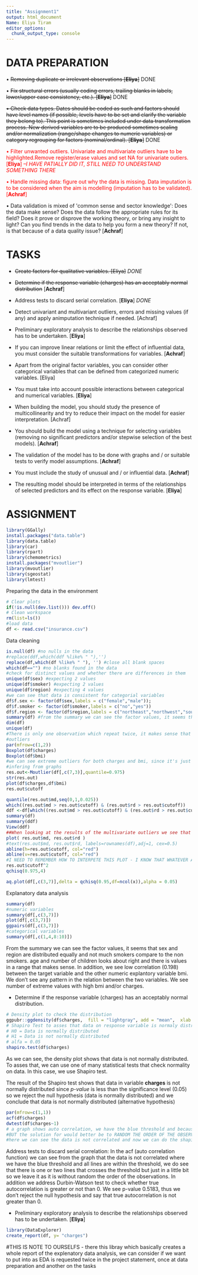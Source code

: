 ---
title: "Assignment1"
output: html_document
Name: Eliya Tiram
editor_options: 
  chunk_output_type: console
---

# DATA PREPARATION

• ~~Removing duplicate or irrelevant observations [**Eliya**]~~ DONE

• ~~Fix structural errors (usually coding errors, trailing blanks in labels, lower/upper case
consistency, etc.). [**Eliya**]~~ DONE

~~• Check data types. Dates should be coded as such and factors should have level names (if
possible, levels have to be set and clarify the variable they belong to). This point is sometimes included under data transformation process. New derived variables are to be produced sometimes scaling and/or normalization (range/shape changes to numeric variables) or category regrouping for factors (nominal/ordinal). [**Eliya**]~~ DONE

::: {style="color: red;"}

• Filter unwanted outliers. Univariate and multivariate outliers have to be highlighted.Remove register/erase values and set NA for univariate outiers. [**Eliya**] *--I HAVE PATIALLY DID IT, STILL NEED TO UNDERSTAND SOMETHING THERE*
:::

::: {style="color: red;"}

• Handle missing data: figure out why the data is missing. Data imputation is to be considered when the aim is modelling (imputation has to be validated). [**Achraf**]
:::

• Data validation is mixed of \'common sense and sector knowledge\': Does the data make
sense? Does the data follow the appropriate rules for its field? Does it prove or disprove the
working theory, or bring any insight to light? Can you find trends in the data to help you form
a new theory? If not, is that because of a data quality issue? [**Achraf**]

# TASKS

-   ~~Create factors for qualitative variables. [Eliya]~~ *DONE*

-   ~~Determine if the response variable (charges) has an acceptably normal distribution~~ [**Achraf**]

-   Address tests to discard serial correlation. [**Eliya**] *DONE*

-   Detect univariant and multivariant outliers, errors and missing values (if any) and apply animputation technique if needed. [Achraf]

-   Preliminary exploratory analysis to describe the relationships observed has to be
    undertaken. [**Eliya**]

-    If you can improve linear relations or limit the effect of influential data, you must consider the suitable transformations for variables. [**Achraf**]

-   Apart from the original factor variables, you can consider other categorical variables that
    can be defined from categorized numeric variables. [Eliya]

-   You must take into account possible interactions between categorical and numerical
    variables. [**Eliya**]

-   When building the model, you should study the presence of multicollinearity and try to
    reduce their impact on the model for easier interpretation. [Achraf]

-   You should build the model using a technique for selecting variables (removing no
    significant predictors and/or stepwise selection of the best models). [**Achraf**]

-   The validation of the model has to be done with graphs and / or suitable tests to verify
    model assumptions. [**Achraf**]

-   You must include the study of unusual and / or influential data. [**Achraf**]

-    The resulting model should be interpreted in terms of the relationships of selected
    predictors and its effect on the response variable. [**Eliya**]

# ASSIGNMENT

```{r}
library(GGally)
install.packages("data.table")
library(data.table)
library(car)
library(rpart)
library(chemometrics)
install.packages("mvoutlier")
library(mvoutlier)
library(sgeostat)
library(lmtest)
```

Preparing the data in the environment

```{r}
# Clear plots
if(!is.null(dev.list())) dev.off()
# Clean workspace
rm(list=ls())
#load data
df <- read.csv("insurance.csv")
```

Data cleaning

```{r}
is.null(df) #no nulls in the data
#replace(ddf,which(ddf %like% " "),'')
replace(df,which(df %like% " "), '') #close all blank spaces
which(df=="") #no blanks found in the data
#check for distinct values and whether there are differences in them
unique(df$sex) #expecting 2 values
unique(df$smoker) #expecting 2 values
unique(df$region) #expecting 4 values
#we can see that data is consistent for categorial variables
df$f.sex <- factor(df$sex,labels = c("female","male"));
df$f.smoker <- factor(df$smoker,labels = c("no","yes"))
df$f.region <- factor(df$region,labels = c("northeast","northwest","southeast","southwest"))
summary(df) #from the summary we can see the factor values, it seems that sex and region are distributed equally and not much smokers compare to the non smokers.
dim(df)
unique(df)
#There is only one observation which repeat twice, it makes sense that a person with the same properties will have the same charge and since it's only one we decide to leave it there.
#outliers
par(mfrow=c(1,2))
Boxplot(df$charges)
Boxplot(df$bmi)
#we can see extreme outliers for both charges and bmi, since it's just serval observation it might be the case that for a certain bmi, age or smokers the charge value is raising by a lot compare to the rest. from looking at the high value of column charges it can be seen that all are smokers and mid-high bmi, also some of the ages I see are relatively high.
#infering from graphs
res.out<-Moutlier(df[,c(7,3)],quantile=0.975)
str(res.out)
plot(df$charges,df$bmi)
res.out$cutoff

quantile(res.out$md,seq(0,1,0.025))
which((res.out$md > res.out$cutoff) & (res.out$rd > res.out$cutoff))
ddf <-df[which((res.out$md > res.out$cutoff) & (res.out$rd > res.out$cutoff)),]
summary(df)
summary(ddf)
View(ddf)
##When looking at the results of the multivariate outliers we see that all the highest charges are for smokers for 43 out 45 identified outliers. In addition, there are 2 more observations where the objects are not smokers but they have a very high bmi, one of them is the highest value in the data set and the other is not too far from it.
plot( res.out$md, res.out$rd )
#text(res.out$md, res.out$rd, labels=rownames(df),adj=1, cex=0.5)
abline(h=res.out$cutoff, col="red")
abline(v=res.out$cutoff, col="red")
#I NEED TO REMEMBER HOW TO INTERPETE THIS PLOT - I KNOW THAT WHATEVER ABOVE THE CUTOFF IS A MULTIVARIATE OUTLIER BUT SINCE MY EXPLANATION ABOVE WE ARE NOT GOING TO DELETE THEM OF IMPUTE THEM CAUSE WE HAVE EXPLNATION.
res.out$cutoff^2
qchisq(0.975,4)

aq.plot(df[,c(3,7)],delta = qchisq(0.95,df=ncol(x)),alpha = 0.05)

```

Explanatory data analysis

```{r}
summary(df)
#numeric variables
summary(df[,c(3,7)]) 
plot(df[,c(3,7)])
ggpairs(df[,c(3,7)])
#categorical variables
summary(df[,c(1,4,8:10)])

```
From the summary we can see the factor values, it seems that sex and region are distributed equally and not much smokers compare to the non smokers. age and number of children looks about right and there is values in a range that makes sense.
In addition, we see low correlation (0.198) between the target variable and the other numeric explantory variable bmi. We don't see any pattern in the relation between the two variables. We see number of extreme values with high bmi and/or charges.


-    Determine if the response variable (charges) has an acceptably normal distribution.

```{r}
# Density plot to check the distribution
ggpubr::ggdensity(df$charges,  fill = "lightgray", add = "mean",  xlab = "charges variable density")
# Shapiro Test to asses that data on response variable is normaly distribution
# H0 = Data is normally distributed
# H1 = Data is not normally distributed
# alfa = 0.05
shapiro.test(df$charges)
```

As we can see, the density plot shows that data is not normally distributed. To asses that, we can use one of many statistical tests that check normality on data. In this case, we use Shapiro test.

The result of the Shapiro test shows that data in variable **charges** is not normally distributed since *p-value* is less than the significance level (0.05) so we reject the null hypothesis (data is normally distributed) and we conclude that data is not normally distributed (alternative hypothesis)



```{r}
par(mfrow=c(1,1))
acf(df$charges)
dwtest(df$charges~1)
# a graph shows auto correlation, we have the blue threshold and because the lines are not in the threshold means there is correlation within the data in the column we check. we can always create new variable with less observations and compare just 100 observation for example.
#BUT the solution for would better be to RANDOM THE ORDER OF THE OBSERVATIONS.
#here we can see the data is not correlated and now we can do the shapiro test - the first line is always one and the rest is in the threshold so it's independent
```
Address tests to discard serial correlation:
In the acf (auto correlation function) we can see from the graph that the data is not correlated where we have the blue threshold and all lines are within the threshold, we do see that there is one or two lines that crosses the threshold but just in a little bit so we leave it as it is without random the order of the observations. In addition we address Durbin-Watson test to check whether true autocorrelation is greater or not than 0. We see p-value 0.5183, thus we don't reject the null hypothesis and say that true autocorrelation is not greater than 0.

-   Preliminary exploratory analysis to describe the relationships observed has to be
    undertaken. [**Eliya**]
```{r}
library(DataExplorer)
create_report(df, y= "charges")
```
#THIS IS NOTE TO OURSELFS - there this libray which basically creates a whole report of the explenatory data analysis, we can consider if we want to put into as EDA is requested twice in the project statement, once at data preparation and another on the tasks